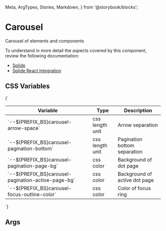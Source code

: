   Meta,
  ArgTypes,
  Stories,
  Markdown,
} from '@storybook/blocks';


# Carousel

Carousel of elements and components

To understand in more detail the aspects covered by this component, review the following documentation:

+ [Splide](https://splidejs.com/)
+ [Splide React Integration](https://splidejs.com/integration/react-splide/)

## CSS Variables
<Markdown>
  {`

  | Variable                                             | Type            | Description                   |
  |------------------------------------------------------|-----------------|-------------------------------|
  | \`--${PREFIX_BS}carousel-arrow-space\`               | css length unit | Arrow separation              |
  | \`--${PREFIX_BS}carousel-pagination-bottom\`         | css length unit | Pagination bottom separation  |
  | \`--${PREFIX_BS}carousel-pagination-page-bg\`        | css color       | Background of dot page        |
  | \`--${PREFIX_BS}carousel-pagination-active-page-bg\` | css color       | Background of active dot page |
  | \`--${PREFIX_BS}carousel-focus-outline-color\`       | css color       | Color of focus ring           |

  `}
</Markdown>

## Args
<Meta of={DCarouselStories} />

<ArgTypes of={DCarouselStories} sort="requiredFirst" />

<Stories />
